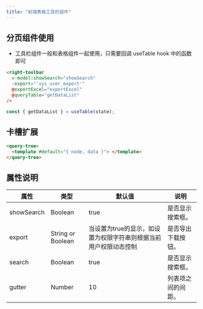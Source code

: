 ```yaml
---
title: "前端表格工具栏组件"
---
```



## 分页组件使用
+ 工具栏组件一般和表格组件一起使用，只需要回调 useTable hook 中的函数即可

```html
<right-toolbar
  v-model:showSearch="showSearch"
  :export="'sys_user_export'"
  @exportExcel="exportExcel"
  @queryTable="getDataList"
/>
```

```javascript
const { getDataList } = useTable(state);
```

## 卡槽扩展
```html
<query-tree>
  <template #default="{ node, data }"> </template>
</query-tree>
```

## 属性说明
| 属性 | 类型 | 默认值 | 说明 |
| --- | --- | --- | --- |
| showSearch | Boolean | true | 是否显示搜索框。 |
| export | String or Boolean | 当设置为true的显示，如设置为权限字符串则根据当前用户权限动态控制 | 是否导出下载按钮。 |
| search | Boolean | true | 是否显示搜索框。 |
| gutter | Number | 10 | 列表项之间的间距。 |


